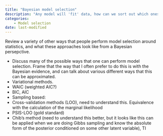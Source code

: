 ```yaml
---
title: "Bayesian model selection"
description: "Any model will 'fit' data, how can we sort out which ones to trust?"
categories:
    - Model selection
date: last-modified
---
```


Review a variety of other ways that people perform model selection around statistics, and what these approaches look like from a Bayesian persepctive. 

- Discuss many of the possible ways that one can perform model selection. Frame that the way that I often prefer to do this is with the Bayesian evidence, and can talk about various different ways that this can be approximated. 
- Variational methods. 
- WAIC (weighted AIC?)
- BIC, AIC
- Sampling based: 
- Cross-validation methods (LOO), need to understand this. Equivalence with the calculation of the marginal likelihood
- PSIS-LOO (gold standard)
- Chib's method (need to understand this better, but it looks like this can be applied when we are doing Gibbs sampling and know the absolute form of the posterior conditioned on some other latent variable), TI


